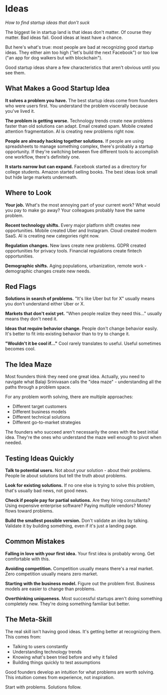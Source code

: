# Ideas

*How to find startup ideas that don't suck*

The biggest lie in startup land is that ideas don't matter. Of course they matter. Bad ideas fail. Good ideas at least have a chance.

But here's what's true: most people are bad at recognizing good startup ideas. They either aim too high ("let's build the next Facebook") or too low ("an app for dog walkers but with blockchain").

Good startup ideas share a few characteristics that aren't obvious until you see them.

## What Makes a Good Startup Idea

**It solves a problem you have.** The best startup ideas come from founders who were users first. You understand the problem viscerally because you've lived it.

**The problem is getting worse.** Technology trends create new problems faster than old solutions can adapt. Email created spam. Mobile created attention fragmentation. AI is creating new problems right now.

**People are already hacking together solutions.** If people are using spreadsheets to manage something complex, there's probably a startup opportunity. If they're switching between five different tools to accomplish one workflow, there's definitely one.

**It starts narrow but can expand.** Facebook started as a directory for college students. Amazon started selling books. The best ideas look small but hide large markets underneath.

## Where to Look

**Your job.** What's the most annoying part of your current work? What would you pay to make go away? Your colleagues probably have the same problem.

**Recent technology shifts.** Every major platform shift creates new opportunities. Mobile created Uber and Instagram. Cloud created modern SaaS. AI is creating new categories right now.

**Regulation changes.** New laws create new problems. GDPR created opportunities for privacy tools. Financial regulations create fintech opportunities.

**Demographic shifts.** Aging populations, urbanization, remote work - demographic changes create new needs.

## Red Flags

**Solutions in search of problems.** "It's like Uber but for X" usually means you don't understand either Uber or X.

**Markets that don't exist yet.** "When people realize they need this..." usually means they don't need it.

**Ideas that require behavior change.** People don't change behavior easily. It's better to fit into existing behavior than to try to change it.

**"Wouldn't it be cool if..."** Cool rarely translates to useful. Useful sometimes becomes cool.

## The Idea Maze

Most founders think they need one great idea. Actually, you need to navigate what Balaji Srinivasan calls the "idea maze" - understanding all the paths through a problem space.

For any problem worth solving, there are multiple approaches:
- Different target customers
- Different business models  
- Different technical solutions
- Different go-to-market strategies

The founders who succeed aren't necessarily the ones with the best initial idea. They're the ones who understand the maze well enough to pivot when needed.

## Testing Ideas Quickly

**Talk to potential users.** Not about your solution - about their problems. People lie about solutions but tell the truth about problems.

**Look for existing solutions.** If no one else is trying to solve this problem, that's usually bad news, not good news.

**Check if people pay for partial solutions.** Are they hiring consultants? Using expensive enterprise software? Paying multiple vendors? Money flows toward problems.

**Build the smallest possible version.** Don't validate an idea by talking. Validate it by building something, even if it's just a landing page.

## Common Mistakes

**Falling in love with your first idea.** Your first idea is probably wrong. Get comfortable with this.

**Avoiding competition.** Competition usually means there's a real market. Zero competition usually means zero market.

**Starting with the business model.** Figure out the problem first. Business models are easier to change than problems.

**Overthinking uniqueness.** Most successful startups aren't doing something completely new. They're doing something familiar but better.

## The Meta-Skill

The real skill isn't having good ideas. It's getting better at recognizing them. This comes from:

- Talking to users constantly
- Understanding technology trends
- Knowing what's been tried before and why it failed
- Building things quickly to test assumptions

Good founders develop an intuition for what problems are worth solving. This intuition comes from experience, not inspiration.

Start with problems. Solutions follow.